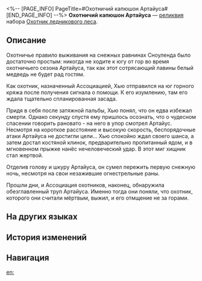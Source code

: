 <%-- [PAGE_INFO]
PageTitle=#Охотничий капюшон Артайуса#
[END_PAGE_INFO] --%>
{{Реликвия Инфобокс
|id          = 61041
|Изображение = Предмет Охотничий капюшон Артайуса.png
|Набор       = Охотник ледникового леса
|Предмет     = Голова
|Упоминания  = 
}}
{{Описание|Капюшон, сделанный из головы огромного медведя со снежных полей. В мехе, похоже, живёт дух, поэтому капюшон неуязвим для физических атак.}}
'''Охотничий капюшон Артайуса''' — [[реликвия]] набора [[Охотник ледникового леса]].

==Описание==
Охотничье правило выживания на снежных равнинах Сноуленда было достаточно простым: никогда не ходите к югу от гор во время охотничьего сезона Артайуса, так как этот сотрясающий лавины белый медведь не будет рад гостям.

Как охотник, назначенный Ассоциацией, Хью отправился на юг горного кряжа после получения сигнала о помощи. К его изумлению, там его ждала тщательно спланированная засада.

Придя в себя после затяжной пальбы, Хью понял, что он едва избежал смерти. Однако секунду спустя ему пришлось осознать, что о чудесном спасении говорить рановато - на него в упор смотрел Артайус. Несмотря на короткое расстояние и высокую скорость, беспорядочные атаки Артайуса не достигли цели... Хью спокойно ждал своего шанса, а затем достал костяной клинок, предварительно пропитанный ядом, и в мгновенном прыжке нанёс нечеловеческий удар. В этот миг хищник стал жертвой.

Отделив голову и шкуру Артайуса, он сумел пережить первую снежную ночь, несмотря на свои незажившие огнестрельные раны.

Прошли дни, и Ассоциация охотников, наконец, обнаружила обезглавленный труп Артайуса. Именно тогда они поняли, что охотник, которого они считали мёртвым, выжил, и его отмщение не за горами.

==На других языках==
{{На других языках
|en   = Hunter's Artaius Hood
|zhs  = 雪猎的荒神兜帽
|zht  = 雪獵的荒神兜帽
|ja   = {{Rubi|狩人|かりゅうど}}の{{Rubi|荒|あら}}ぶる{{Rubi|神|かみ}}のフード
|ko   = 설원 사냥꾼의 황신(荒神) 후드모자
|es   = Gorro de Artaius del cazador
|fr   = Capuche de chasseur d'Artaius
|ru   = Охотничий капюшон Артайуса
|th   = Hunter's Artaius Hood
|vi   = Mũ Artaius Thợ Săn
|de   = Artaius-Hut des Jägers
|id   = Hunter's Artaius Hood
|pt   = Capuz de Artaius do Caçador
}}

==История изменений==
{{История изменений|3.5}}

==Навигация==
{{Набор Реликвий Навбокс|Охотник ледникового леса}}

[[en:]]